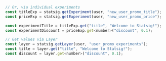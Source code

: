 ```jsx
// Or, via individual experiments
const titleExp = statsig.getExperiment(user, "new_user_promo_title");
const priceExp = statsig.getExperiment(user, "new_user_promo_price");

const experimentTitle = titleExp.get("title", "Welcome to Statsig!");
const experimentDiscount = priceExp.get<number>("discount", 0.1);

// Get values via Layer
const layer = statsig.getLayer(user, "user_promo_experiments");
const title = layer.get("title", "Welcome to Statsig!");
const discount = layer.get<number>("discount", 0.1);


```
